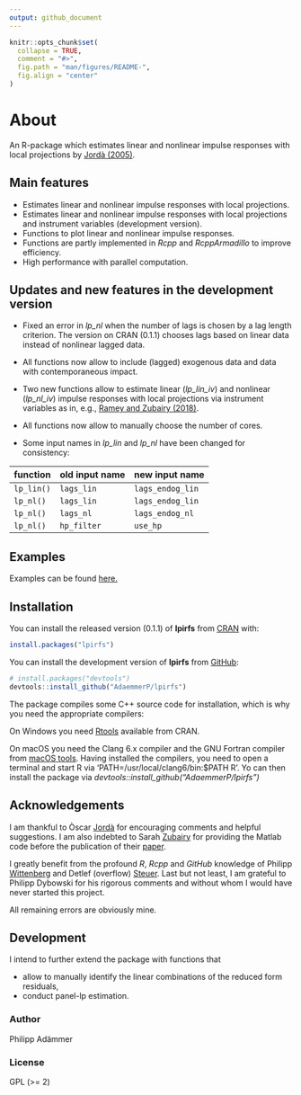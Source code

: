 ```yaml
---
output: github_document
---
```


<!-- README.md is generated from README.Rmd. Please edit that file -->

<!-- # lpirfs [![CRAN Version](https://www.r-pkg.org/badges/version/lpirfs)](https://CRAN.R-project.org/package=lpirfs) -->
<!-- [![Downloads](https://cranlogs.r-pkg.org/badges/lpirfs)](https://CRAN.R-project.org/package=lpirfs) -->
<!--[![Total Downloads](https://cranlogs.r-pkg.org/badges/grand-total/lpirfs?color=orange)](https://CRAN.R-project.org/package=lpirfs) -->
<!--[![Build Status](https://travis-ci.com/AdaemmerP/lpirfs.svg)](https://travis-ci.com/AdaemmerP/lpirfs)  -->
<!--[![Coverage Status](https://codecov.io/gh/adaemmerp/lpirfs/graph/badge.svg)](https://codecov.io/github/adaemmerp/lpirfs?branch=master) -->

```r
knitr::opts_chunk$set(
  collapse = TRUE,
  comment = "#>",
  fig.path = "man/figures/README-",
  fig.align = "center"
)
```


# About
An R-package which estimates linear and nonlinear impulse responses
with local projections by [Jordà (2005)](https://www.aeaweb.org/articles?id=10.1257/0002828053828518).

## Main features

- Estimates linear and nonlinear impulse responses with local projections.
- Estimates linear and nonlinear impulse responses with local projections and
  instrument variables (development version).
- Functions to plot linear and nonlinear impulse responses.
- Functions are partly implemented in *Rcpp* and *RcppArmadillo* to improve efficiency.
- High performance with parallel computation.

## Updates and new features in the development version 
* Fixed an error in *lp_nl* when the number of lags is chosen by a lag length criterion. 
  The version on CRAN (0.1.1) chooses lags based on linear data instead of
  nonlinear lagged data.

* All functions now allow to include (lagged) exogenous data and data 
  with contemporaneous impact. 

* Two new functions allow to estimate 
  linear (*lp_lin_iv*) and nonlinear (*lp_nl_iv*) impulse responses with local projections 
  via instrument variables as in, 
  e.g., [Ramey and Zubairy (2018)](https://www.journals.uchicago.edu/doi/10.1086/696277).
  
* All functions now allow to manually choose the number of cores.

* Some input names in *lp_lin* and *lp_nl* have been changed for consistency:

function | old input name | new input name
:--------|:-------------  |:------------- 
`lp_lin()` | `lags_lin`     | `lags_endog_lin`
`lp_nl()`  | `lags_lin`     | `lags_endog_lin`
`lp_nl()`  | `lags_nl`      | `lags_endog_nl`
`lp_nl()`  | `hp_filter`    | `use_hp`




## Examples
Examples can be found [here.](https://adaemmerp.github.io/lpirfs/README_docs.html)


## Installation

You can install the released version (0.1.1) of **lpirfs** from [CRAN](https://CRAN.R-project.org) with:

``` r
install.packages("lpirfs")
```

You can install the development version of **lpirfs** from [GitHub](https://github.com/):

``` r
# install.packages("devtools")
devtools::install_github("AdaemmerP/lpirfs")
```

The package compiles some C++ source code for installation, which is why you need the appropriate compilers:

On Windows you need [Rtools](https://cran.r-project.org/bin/windows/Rtools/) available from CRAN. 

On macOS you need the Clang 6.x compiler and the GNU Fortran compiler from [macOS tools](https://cran.r-project.org/bin/macosx/tools/).
Having installed the compilers, you need to open a terminal and start R via 'PATH=/usr/local/clang6/bin:$PATH R'. 
Yo can then install the package via *devtools::install_github("AdaemmerP/lpirfs")*


## Acknowledgements
I am thankful to Òscar [Jordà](https://sites.google.com/site/oscarjorda/) for encouraging comments and helpful suggestions. I am also indebted to Sarah [Zubairy](https://sites.google.com/site/sarahzubairy/) for providing the Matlab code before the publication of their 
[paper](https://www.journals.uchicago.edu/doi/10.1086/696277). 

I greatly benefit from the profound *R*, *Rcpp* and *GitHub* knowledge of Philipp [Wittenberg](https://github.com/wittenberg) and Detlef (overflow) [Steuer](https://github.com/dsteuer).
Last but not least, I am grateful to Philipp Dybowski for his rigorous comments and without whom I would have 
never started this project.

All remaining errors are obviously mine. 

## Development
I intend to further extend the package with functions that

* allow to manually identify the linear combinations of the reduced form residuals,
* conduct panel-lp estimation.


### Author
Philipp Adämmer

### License

GPL (>= 2)
